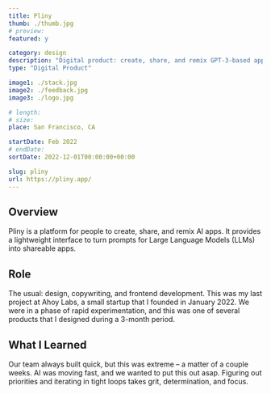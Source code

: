 ```yaml
---
title: Pliny
thumb: ./thumb.jpg
# preview:
featured: y

category: design
description: "Digital product: create, share, and remix GPT-3-based apps."
type: "Digital Product"

image1: ./stack.jpg
image2: ./feedback.jpg
image3: ./logo.jpg

# length:
# size:
place: San Francisco, CA

startDate: Feb 2022
# endDate:
sortDate: 2022-12-01T00:00:00+00:00

slug: pliny
url: https://pliny.app/
---
```


## Overview

Pliny is a platform for people to create, share, and remix AI apps. It provides a lightweight interface to turn prompts for Large Language Models (LLMs) into shareable apps.

## Role

The usual: design, copywriting, and frontend development. This was my last project at Ahoy Labs, a small startup that I founded in January 2022. We were in a phase of rapid experimentation, and this was one of several products that I designed during a 3-month period.

## What I Learned

Our team always built quick, but this was extreme – a matter of a couple weeks. AI was moving fast, and we wanted to put this out asap. Figuring out priorities and iterating in tight loops takes grit, determination, and focus.
